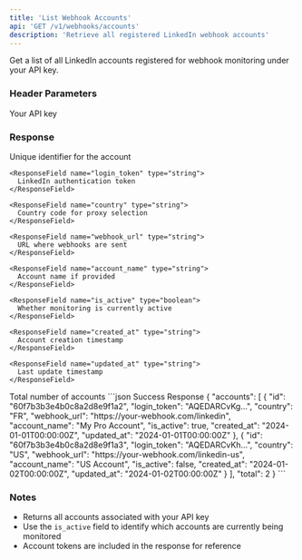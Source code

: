 ```yaml
---
title: 'List Webhook Accounts'
api: 'GET /v1/webhooks/accounts'
description: 'Retrieve all registered LinkedIn webhook accounts'
---
```


Get a list of all LinkedIn accounts registered for webhook monitoring under your API key.

### Header Parameters

<ParamField header="x-api-key" type="string" required>
  Your API key
</ParamField>

### Response

<ResponseField name="accounts" type="array">
  <Expandable title="Account Object">
    <ResponseField name="id" type="string">
      Unique identifier for the account
    </ResponseField>

    <ResponseField name="login_token" type="string">
      LinkedIn authentication token
    </ResponseField>

    <ResponseField name="country" type="string">
      Country code for proxy selection
    </ResponseField>

    <ResponseField name="webhook_url" type="string">
      URL where webhooks are sent
    </ResponseField>

    <ResponseField name="account_name" type="string">
      Account name if provided
    </ResponseField>

    <ResponseField name="is_active" type="boolean">
      Whether monitoring is currently active
    </ResponseField>

    <ResponseField name="created_at" type="string">
      Account creation timestamp
    </ResponseField>

    <ResponseField name="updated_at" type="string">
      Last update timestamp
    </ResponseField>
  </Expandable>
</ResponseField>

<ResponseField name="total" type="integer">
  Total number of accounts
</ResponseField>

<ResponseExample>
```json Success Response
{
  "accounts": [
    {
      "id": "60f7b3b3e4b0c8a2d8e9f1a2",
      "login_token": "AQEDARCvKg...",
      "country": "FR",
      "webhook_url": "https://your-webhook.com/linkedin",
      "account_name": "My Pro Account",
      "is_active": true,
      "created_at": "2024-01-01T00:00:00Z",
      "updated_at": "2024-01-01T00:00:00Z"
    },
    {
      "id": "60f7b3b3e4b0c8a2d8e9f1a3",
      "login_token": "AQEDARCvKh...",
      "country": "US",
      "webhook_url": "https://your-webhook.com/linkedin-us",
      "account_name": "US Account",
      "is_active": false,
      "created_at": "2024-01-02T00:00:00Z",
      "updated_at": "2024-01-02T00:00:00Z"
    }
  ],
  "total": 2
}
```
</ResponseExample>

### Notes
- Returns all accounts associated with your API key
- Use the `is_active` field to identify which accounts are currently being monitored
- Account tokens are included in the response for reference
